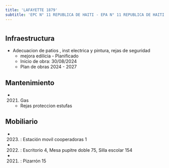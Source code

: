 ```yaml
---
title: 'LAFAYETTE 1879'
subtitle: 'EPC N° 11 REPUBLICA DE HAITI - EPA N° 11 REPUBLICA DE HAITI - UGEE N° 06 BACHILLERATO POPULAR DE ADULTOS Y ADOLESCENTES 2 DE DICIEMBRE - BACH.POP. DE JOVENES Y ADULTOS VILLA 21 24'
---
```


#
## Infraestructura

* Adecuacion de patios , inst electrica y pintura, rejas de seguridad 
    + mejora edilicia - Planificado 
    + Inicio de obra: 30/08/2024 
    + Plan de obras 2024 - 2027 






## Mantenimiento

*  (2021) Gas 
    + Rejas proteccion estufas





## Mobiliario

*  (2023) : Estación movil cooperadoras 1 

*  (2022) : Escritorio 4, Mesa pupitre doble 75, Silla escolar 154 

*  (2021) : Pizarrón 15 




